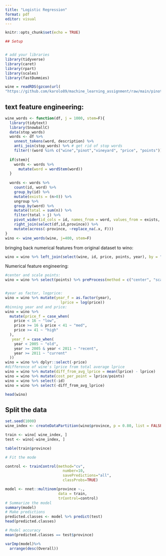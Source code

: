```yaml
---
title: "Logistic Regression"
format: pdf
editor: visual
---
```


```r
knitr::opts_chunk$set(echo = TRUE)

## Setup


# add your libraries
library(tidyverse)
library(caret)
library(rpart)
library(scales)
library(fastDummies)

wine = readRDS(gzcon(url(
"https://github.com/karolo89/machine_learning_assignment/raw/main/pinot.rds")))

```


## text feature engineering: 
```r
wine_words <- function(df, j = 1000, stem=F){ 
  library(tidytext)
  library(SnowballC)
  data(stop_words)
  words <- df %>%
    unnest_tokens(word, description) %>%
    anti_join(stop_words) %>% # get rid of stop words
    filter(!(word %in% c("wine","pinot","vineyard", "price", "points")))
  
  if(stem){
    words <- words %>% 
      mutate(word = wordStem(word))
  }
  
  words <- words %>% 
    count(id, word) %>% 
    group_by(id) %>% 
    mutate(exists = (n>0)) %>% 
    ungroup %>% 
    group_by(word) %>% 
    mutate(total = sum(n)) %>% 
    filter(total > j) %>% 
    pivot_wider(id_cols = id, names_from = word, values_from = exists, values_fill = list(exists=0)) %>% 
    right_join(select(df,id,province)) %>% 
    mutate(across(-province, ~replace_na(.x, F)))
}
wino <- wine_words(wine, j=400, stem=F)
```

bringing back numerical features from original dataset to wino: 
```r
wino = wino %>% left_join(select(wine, id, price, points, year), by = "id")
```

Numerical feature engineering: 
```r
#center and scale points: 
wino = wino %>% select(points) %>% preProcess(method = c("center", "scale")) %>% predict(wino)


#year as factor, logprice: 
wino = wino %>% mutate(year_f = as.factor(year), 
                         lprice = log(price))
#binning year and and price: 
wino = wino %>% 
  mutate(price_f = case_when(
    price < 16 ~ "low",
    price >= 16 & price < 41 ~ "med",
    price >= 41 ~ "high"
  ), 
   year_f = case_when(
    year < 2005 ~ "old",
    year >= 2005 & year < 2011 ~ "recent",
    year >= 2011 ~ "current"
  ))
wino = wino %>% dplyr::select(-price)
#difference of wine's lprice from total average lprice
wino = wino %>% mutate(diff_from_avg_lprice = mean(lprice) - lprice)
wino = wino %>% mutate(cost_per_point = lprice/points) 
wino = wino %>% select(-id)
wino = wino %>% select(-diff_from_avg_lprice)

head(wino)

```


## Split the data

```r
set.seed(1000) 
wine_index <- createDataPartition(wino$province, p = 0.80, list = FALSE) 

train <- wino[ wine_index, ] 
test <- wino[-wine_index, ] 

table(train$province)
```


```r
# Fit the mode

control <- trainControl(method="cv", 
                          number=10, 
                          savePredictions="all",
                          classProbs=TRUE)

model <- nnet::multinom(province ~., 
                        data = train,
                        trControl=control)
# Summarize the model
summary(model)
# Make predictions
predicted.classes <- model %>% predict(test)
head(predicted.classes)
```


```r
# Model accuracy
mean(predicted.classes == test$province)
```

```r
varImp(model)%>%
  arrange(desc(Overall))

```


